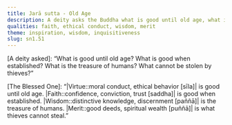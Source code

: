 ```yaml
---
title: Jarā sutta - Old Age
description: A deity asks the Buddha what is good until old age, what is good when established, what is the treasure of humans, and what cannot be stolen by thieves.
qualities: faith, ethical conduct, wisdom, merit
theme: inspiration, wisdom, inquisitiveness
slug: sn1.51
---
```


[A deity asked]: “What is good until old age?
What is good when established?
What is the treasure of humans?
What cannot be stolen by thieves?”

[The Blessed One]: “|Virtue::moral conduct, ethical behavior [sīla]| is good until old age.
|Faith::confidence, conviction, trust [saddha]| is good when established.
|Wisdom::distinctive knowledge, discernment [paññā]| is the treasure of humans.
|Merit::good deeds, spiritual wealth [puññā]| is what thieves cannot steal.”